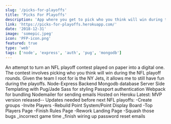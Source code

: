 ```yaml
---
slug: '/picks-for-playoffs'
title: 'Picks For Playoffs'
description: 'App where you get to pick who you think will win during the NFL playoffs 🏈'
link: 'https://picks-for-playoffs.herokuapp.com/'
date: '2018-12-31'
image: 'somepic.jpeg'
icon: 'PFP-icon.png'
featured: true
type: 'web'
tags: ['node', 'express', 'auth', 'pug', 'mongodb']
---
```



<ProjectSectionTop frontmatter={props.frontmatter} />

<ProjectSectionIconGroup iconInfo="clipboard" sectionHeader="Background">
  An attempt to turn an NFL playoff contest played on paper into a digital one.
  The contest involves picking who you think will win during the NFL playoff
  rounds. Given the team I root for is the NY Jets, it allows me to still have
  fun during the playoffs.
</ProjectSectionIconGroup>

<ProjectSectionIconGroup iconInfo="tools" sectionHeader="Under The Hood">
  Node-Express Backend Mongodb database Server Side Templating with Pug/Jade
  Sass for styling Passport authentication Webpack for bundling Nodemailer for
  sending emails Hosted on Heroku
</ProjectSectionIconGroup>

<ProjectSectionIconGroup iconInfo="sign" sectionHeader="Next Steps">
  Latest: MVP version released-- Updates needed before next NFL playoffs:
  -Create groups -Invite Players -Rebuild Point System/Point Display Board -Top
  Players Page -Finish Rules Page -Rework Landing Page -Squash those bugs
  _incorrect game time _finish wiring up password reset emails
</ProjectSectionIconGroup>
